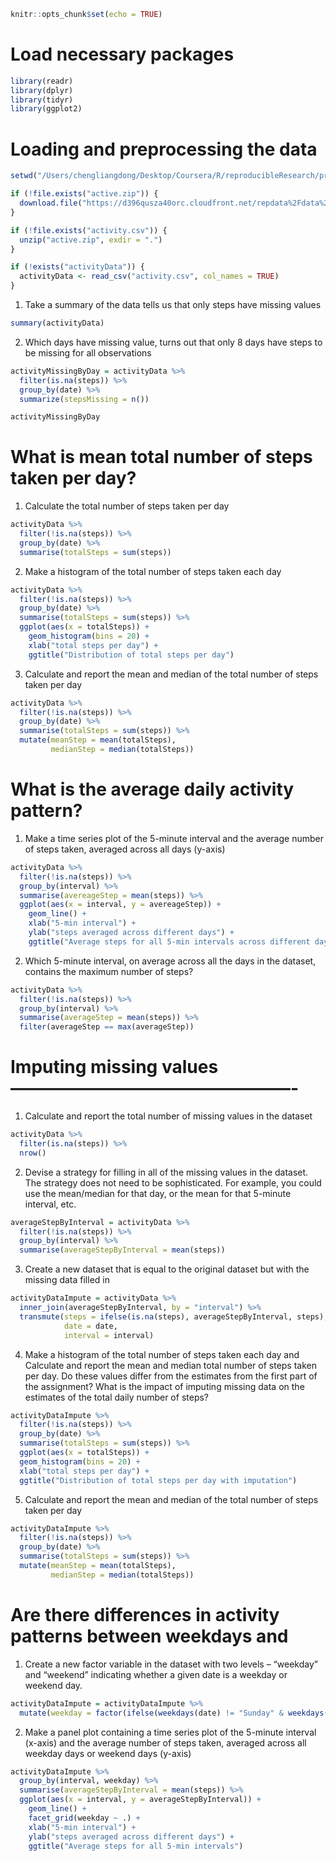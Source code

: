 

```r
knitr::opts_chunk$set(echo = TRUE)
```


# Load necessary packages 

```r
library(readr)
library(dplyr)
library(tidyr)
library(ggplot2)
```

# Loading and preprocessing the data 

```r
setwd("/Users/chengliangdong/Desktop/Coursera/R/reproducibleResearch/project1/")

if (!file.exists("active.zip")) {
  download.file("https://d396qusza40orc.cloudfront.net/repdata%2Fdata%2Factivity.zip", destfile = "active.zip")
}

if (!file.exists("activity.csv")) {
  unzip("active.zip", exdir = ".")
}

if (!exists("activityData")) {
  activityData <- read_csv("activity.csv", col_names = TRUE)
}
```

1. Take a summary of the data tells us that only steps have missing values
```r
summary(activityData)
```

2. Which days have missing value, turns out that only 8 days have steps to be missing for all observations

```r
activityMissingByDay = activityData %>% 
  filter(is.na(steps)) %>%
  group_by(date) %>%
  summarize(stepsMissing = n()) 

activityMissingByDay
```

# What is mean total number of steps taken per day? 

1. Calculate the total number of steps taken per day

```r
activityData %>% 
  filter(!is.na(steps)) %>%
  group_by(date) %>%
  summarise(totalSteps = sum(steps)) 
```

2. Make a histogram of the total number of steps taken each day

```r
activityData %>% 
  filter(!is.na(steps)) %>%
  group_by(date) %>%
  summarise(totalSteps = sum(steps)) %>%
  ggplot(aes(x = totalSteps)) +
    geom_histogram(bins = 20) +
    xlab("total steps per day") +
    ggtitle("Distribution of total steps per day") 
```

3. Calculate and report the mean and median of the total number of steps taken per day

```r
activityData %>% 
  filter(!is.na(steps)) %>%
  group_by(date) %>%
  summarise(totalSteps = sum(steps)) %>%
  mutate(meanStep = mean(totalSteps), 
         medianStep = median(totalSteps))
```

# What is the average daily activity pattern? 

1. Make a time series plot of the 5-minute interval and the average number of steps taken, averaged across all days (y-axis)

```r
activityData %>%
  filter(!is.na(steps)) %>% 
  group_by(interval) %>%
  summarise(avereageStep = mean(steps)) %>%
  ggplot(aes(x = interval, y = avereageStep)) +
    geom_line() +
    xlab("5-min interval") +
    ylab("steps averaged across different days") +
    ggtitle("Average steps for all 5-min intervals across different days")
```

2. Which 5-minute interval, on average across all the days in the dataset, contains the maximum number of steps?

```r
activityData %>%
  filter(!is.na(steps)) %>% 
  group_by(interval) %>%
  summarise(averageStep = mean(steps)) %>%
  filter(averageStep == max(averageStep))
```

# Imputing missing values -------------------------------------------------

1. Calculate and report the total number of missing values in the dataset 

```r
activityData %>%
  filter(is.na(steps)) %>%
  nrow()
```

2. Devise a strategy for filling in all of the missing values in the dataset. The strategy does not need to be sophisticated. For example, you could use the mean/median for that day, or the mean for that 5-minute interval, etc.

```r
averageStepByInterval = activityData %>%
  filter(!is.na(steps)) %>%
  group_by(interval) %>%
  summarise(averageStepByInterval = mean(steps))
```
  
3. Create a new dataset that is equal to the original dataset but with the missing data filled in

```r
activityDataImpute = activityData %>%
  inner_join(averageStepByInterval, by = "interval") %>%
  transmute(steps = ifelse(is.na(steps), averageStepByInterval, steps), 
            date = date,
            interval = interval)
```

4. Make a histogram of the total number of steps taken each day and Calculate and report the mean and median total number of steps taken per day. Do these values differ from the estimates from the first part of the assignment? What is the impact of imputing missing data on the estimates of the total daily number of steps?

```r
activityDataImpute %>% 
  filter(!is.na(steps)) %>%
  group_by(date) %>%
  summarise(totalSteps = sum(steps)) %>%
  ggplot(aes(x = totalSteps)) +
  geom_histogram(bins = 20) +
  xlab("total steps per day") +
  ggtitle("Distribution of total steps per day with imputation") 
```

5. Calculate and report the mean and median of the total number of steps taken per day

```r
activityDataImpute %>% 
  filter(!is.na(steps)) %>%
  group_by(date) %>%
  summarise(totalSteps = sum(steps)) %>%
  mutate(meanStep = mean(totalSteps), 
         medianStep = median(totalSteps))
```

# Are there differences in activity patterns between weekdays and 

1. Create a new factor variable in the dataset with two levels – "weekday" and "weekend" indicating whether a given date is a weekday or weekend day.

```r
activityDataImpute = activityDataImpute %>%
  mutate(weekday = factor(ifelse(weekdays(date) != "Sunday" & weekdays(date) != "Saturday", "weekend", "weekday")))
```
  
2. Make a panel plot containing a time series plot of the 5-minute interval (x-axis) and the average number of steps taken, averaged across all weekday days or weekend days (y-axis)

```r
activityDataImpute %>%
  group_by(interval, weekday) %>%
  summarise(averageStepByInterval = mean(steps)) %>%
  ggplot(aes(x = interval, y = averageStepByInterval)) +
    geom_line() +
    facet_grid(weekday ~ .) +
    xlab("5-min interval") +
    ylab("steps averaged across different days") +
    ggtitle("Average steps for all 5-min intervals")

```

